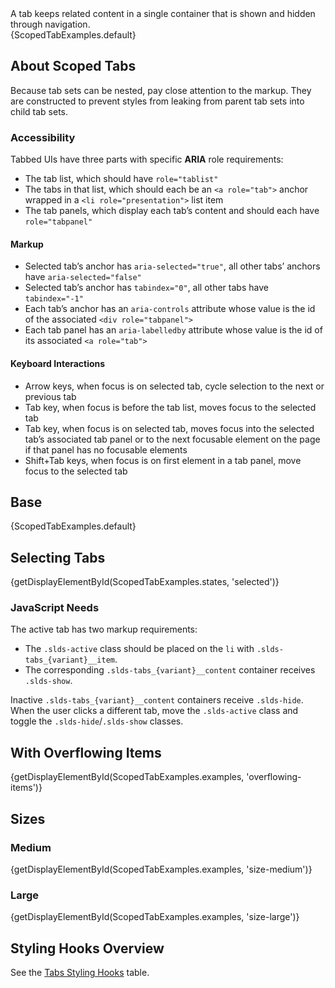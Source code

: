
<div className="doc lead">
  A tab keeps related content in a single container that is shown and hidden through navigation.
</div>

<CodeView exampleOnly>
  {ScopedTabExamples.default}
</CodeView>

## About Scoped Tabs

Because tab sets can be nested, pay close attention to the markup. They are constructed to prevent styles from leaking from parent tab sets into child tab sets.

### Accessibility

Tabbed UIs have three parts with specific **ARIA** role requirements:

- The tab list, which should have `role="tablist"`
- The tabs in that list, which should each be an `<a role="tab">` anchor wrapped in a `<li role="presentation">` list item
- The tab panels, which display each tab’s content and should each have `role="tabpanel"`

#### Markup

- Selected tab’s anchor has `aria-selected="true"`, all other tabs’ anchors have `aria-selected="false"`
- Selected tab’s anchor has `tabindex="0"`, all other tabs have `tabindex="-1"`
- Each tab’s anchor has an `aria-controls` attribute whose value is the id of the associated `<div role="tabpanel">`
- Each tab panel has an `aria-labelledby` attribute whose value is the id of its associated `<a role="tab">`

#### Keyboard Interactions

- Arrow keys, when focus is on selected tab, cycle selection to the next or previous tab
- Tab key, when focus is before the tab list, moves focus to the selected tab
- Tab key, when focus is on selected tab, moves focus into the selected tab’s associated tab panel or to the next focusable element on the page if that panel has no focusable elements
- Shift+Tab keys, when focus is on first element in a tab panel, move focus to the selected tab

## Base

<CodeView>
  {ScopedTabExamples.default}
</CodeView>

## Selecting Tabs

<CodeView>
  {getDisplayElementById(ScopedTabExamples.states, 'selected')}
</CodeView>

### JavaScript Needs

The active tab has two markup requirements:

- The `.slds-active` class should be placed on the `li` with `.slds-tabs_{variant}__item`.
- The corresponding `.slds-tabs_{variant}__content` container receives `.slds-show`.

Inactive `.slds-tabs_{variant}__content` containers receive `.slds-hide`.
When the user clicks a different tab, move the `.slds-active` class and
toggle the `.slds-hide`/`.slds-show` classes.

## With Overflowing Items

<CodeView>
  {getDisplayElementById(ScopedTabExamples.examples, 'overflowing-items')}
</CodeView>

## Sizes

### Medium

<CodeView>
  {getDisplayElementById(ScopedTabExamples.examples, 'size-medium')}
</CodeView>

### Large

<CodeView>
  {getDisplayElementById(ScopedTabExamples.examples, 'size-large')}
</CodeView>

## Styling Hooks Overview

See the [Tabs Styling Hooks](/components/tabs/#Styling-Hooks-Overview) table.
